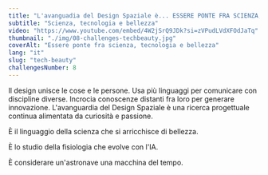 ```yaml
---
title: "L'avanguadia del Design Spaziale è... ESSERE PONTE FRA SCIENZA, TECNOLOGIA E BELLEZZA"
subtitle: "Scienza, tecnologia e bellezza"
video: "https://www.youtube.com/embed/4W2jSrQ9JDk?si=zVPudLVdXFOdJaTq"
thumbnail: "./img/08-challenges-techbeauty.jpg"
coverAlt: "Essere ponte fra scienza, tecnologia e bellezza"
lang: "it"
slug: "tech-beauty"
challengesNumber: 8
---
```


Il design unisce le cose e le persone. Usa più linguaggi per comunicare con discipline diverse. Incrocia conoscenze distanti fra loro per generare innovazione. L'avanguardia del Design Spaziale è una ricerca progettuale continua alimentata da curiosità e passione.

È il linguaggio della scienza che si arricchisce di bellezza. 

È lo studio della fisiologia che evolve con l'IA.

È considerare un'astronave una macchina del tempo.